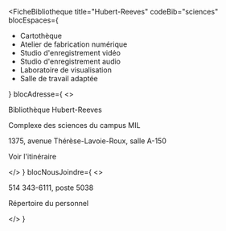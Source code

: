 
<FicheBibliotheque
  title="Hubert-Reeves"
  codeBib="sciences"
  blocEspaces={
    <ul>
      <li><Link to="#" Icon>Cartothèque</Link></li>
      <li><Link to="#" Icon>Atelier de fabrication numérique</Link></li>
      <li><Link to="#" Icon>Studio d'enregistrement vidéo</Link></li>
      <li><Link to="#" Icon>Studio d'enregistrement audio</Link></li>
      <li><Link to="#" Icon>Laboratoire de visualisation</Link></li>
      <li><Link to="#" Icon>Salle de travail adaptée</Link></li>
    </ul>
  }
  blocAdresse={
    <>
      <p>Bibliothèque Hubert-Reeves</p>
      <p>Complexe des sciences du campus MIL</p>
      <p>1375, avenue Thérèse-Lavoie-Roux, salle A-150</p>
      <p><Link to="#" Icon={ArrowSquareOut}>Voir l'itinéraire</Link></p>
    </>
  }
  blocNousJoindre={
    <>
      <p>514 343-6111, poste 5038</p>
      <p><Link to="#" Icon>Répertoire du personnel</Link></p>
    </>
  }
>

</FicheBibliotheque>